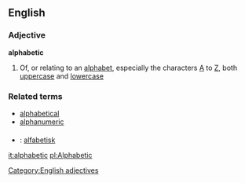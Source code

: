 ==English==
===Adjective===
'''alphabetic'''
#Of, or relating to an [[alphabet]], especially the characters [[A]] to [[Z]], both [[uppercase]] and [[lowercase]]
===Related terms===
*[[alphabetical]]
*[[alphanumeric]]

===={{trans}}====
*{{sv}}: [[alfabetisk]]
[[Category:English adjectives]]

[[it:alphabetic]]
[[pl:Alphabetic]]